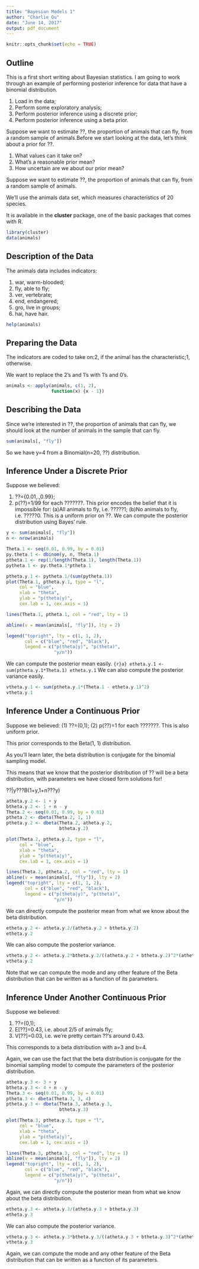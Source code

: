 ---
title: "Bayesian Models 1"
author: "Charlie Qu"
date: "June 14, 2017"
output: pdf_document
---

```{r setup, include=FALSE}
knitr::opts_chunk$set(echo = TRUE)
```

## Outline

This is a first short writing about Bayesian statistics. I am going to work through an example of performing posterior inference for data that have a binomial distribution.

1. Load in the data; 
2. Perform some exploratory analysis; 
3. Perform posterior inference using a discrete prior; 
4. Perform posterior inference using a beta prior. 

Suppose we want to estimate ??, the proportion of animals that can fly, from a random sample of animals.Before we start looking at the data, let's think about a prior for ??.

(1) What values can it take on?
(2) What's a reasonable prior mean?
(3) How uncertain are we about our prior mean?

Suppose we want to estimate ??, the proportion of animals that can fly, from a random sample of animals.

We'll use the animals data set, which measures characteristics of 20 species.

It is available in the **cluster** package, one of the basic packages that comes with R.
```{r}
library(cluster)
data(animals)
```

## Description of the Data

The animals data includes indicators:

(1) war, warm-blooded;
(2) fly, able to fly;
(3) ver, vertebrate;
(4) end, endangered;
(5) gro, live in groups;
(6) hai, have hair.

```{r}
help(animals)
```

## Preparing the Data

The indicators are coded to take on:2, if the animal has the characteristic;1, otherwise. 

We want to replace the 2's and 1's with 1's and 0's.
```{r}
animals <- apply(animals, c(1, 2), 
                 function(x) {x - 1})
```

## Describing the Data

Since we're interested in ??, the proportion of animals that can fly, we should look at the number of animals in the sample that can fly.
```{r}
sum(animals[, "fly"])
```
So we have y=4 from a Binomial(n=20, ??) distribution.

## Inference Under a Discrete Prior 

Suppose we believed:

(1) ??={0.01,.,0.99};
(2) p(??)=1/99 for each ???????.
This prior encodes the belief that it is impossible for: 
(a)All animals to fly, i.e. ?????1; 
(b)No animals to fly, i.e. ?????0. 
This is a uniform prior on ??. 
We can compute the posterior distribution using Bayes' rule.
```{r}
y <- sum(animals[, "fly"])
n <- nrow(animals)

Theta.1 <- seq(0.01, 0.99, by = 0.01)
py.theta.1 <- dbinom(y, n, Theta.1)
ptheta.1 <- rep(1/length(Theta.1), length(Theta.1))
pytheta.1 <- py.theta.1*ptheta.1

ptheta.y.1 <- pytheta.1/(sum(pytheta.1))
plot(Theta.1, ptheta.y.1, type = "l", 
     col = "blue",
     xlab = "theta",
     ylab = "p(theta|y)", 
     cex.lab = 1, cex.axis = 1)

lines(Theta.1, ptheta.1, col = "red", lty = 1)

abline(v = mean(animals[, "fly"]), lty = 2)

legend("topright", lty = c(1, 1, 2), 
       col = c("blue", "red", "black"),
       legend = c("p(theta|y)", "p(theta)", 
                  "y/n"))
```
We can compute the posterior mean easily.
```{r}a}
etheta.y.1 <- sum(ptheta.y.1*Theta.1)
etheta.y.1
```
We can also compute the posterior variance easily.
```{r}
vtheta.y.1 <- sum(ptheta.y.1*(Theta.1 - etheta.y.1)^2)
vtheta.y.1
```

## Inference Under a Continuous Prior 

Suppose we believed: 
(1) ??=(0,1); 
(2) p(??)=1 for each ???????. 
This is also uniform prior.

This prior corresponds to the Beta(1, 1) distribution.

As you'll learn later, the beta distribution is conjugate for the binomial sampling model.

This means that we know that the posterior distribution of ?? will be a beta distribution, with parameters we have closed form solutions for!

??|y???B(1+y,1+n???y)
```{r}
atheta.y.2 <- 1 + y
btheta.y.2 <- 1 + n - y
Theta.2 <- seq(0.01, 0.99, by = 0.01)
ptheta.2 <- dbeta(Theta.2, 1, 1)
ptheta.y.2 <- dbeta(Theta.2, atheta.y.2, 
                    btheta.y.2)

plot(Theta.2, ptheta.y.2, type = "l", 
     col = "blue",
     xlab = "theta",
     ylab = "p(theta|y)", 
     cex.lab = 1, cex.axis = 1)

lines(Theta.2, ptheta.2, col = "red", lty = 1)
abline(v = mean(animals[, "fly"]), lty = 2)
legend("topright", lty = c(1, 1, 2), 
       col = c("blue", "red", "black"),
       legend = c("p(theta|y)", "p(theta)", 
                  "y/n"))
```
We can directly compute the posterior mean from what we know about the beta distribution.
```{r}
etheta.y.2 <- atheta.y.2/(atheta.y.2 + btheta.y.2)
etheta.y.2
```
We can also compute the posterior variance.
```{r}
vtheta.y.2 <- atheta.y.2*btheta.y.2/((atheta.y.2 + btheta.y.2)^2*(atheta.y.2 + btheta.y.2 + 1))
vtheta.y.2
```
Note that we can compute the mode and any other feature of the Beta distribution that can be written as a function of its parameters.

## Inference Under Another Continuous Prior

Suppose we believed:

(1) ??=(0,1);
(2) E[??]=0.43, i.e. about 2/5 of animals fly;
(3) V[??]=0.03, i.e. we're pretty certain ??'s around 0.43. 

This corresponds to a beta distribution with a=3 and b=4.

Again, we can use the fact that the beta distribution is conjugate for the binomial sampling model to compute the parameters of the posterior distribution.

```{r}
atheta.y.3 <- 3 + y
btheta.y.3 <- 4 + n - y
Theta.3 <- seq(0.01, 0.99, by = 0.01)
ptheta.3 <- dbeta(Theta.3, 3, 4)
ptheta.y.3 <- dbeta(Theta.3, atheta.y.3, 
                    btheta.y.3)

plot(Theta.3, ptheta.y.3, type = "l", 
     col = "blue",
     xlab = "theta",
     ylab = "p(theta|y)", 
     cex.lab = 1, cex.axis = 1)

lines(Theta.3, ptheta.3, col = "red", lty = 1)
abline(v = mean(animals[, "fly"]), lty = 2)
legend("topright", lty = c(1, 1, 2), 
       col = c("blue", "red", "black"),
       legend = c("p(theta|y)", "p(theta)", 
                  "y/n"))
```

Again, we can directly compute the posterior mean from what we know about the beta distribution.
```{r}
etheta.y.3 <- atheta.y.3/(atheta.y.3 + btheta.y.3)
etheta.y.3
```
We can also compute the posterior variance.
```{r}
vtheta.y.3 <- atheta.y.3*btheta.y.3/((atheta.y.3 + btheta.y.3)^2*(atheta.y.3 + btheta.y.3 + 1))
vtheta.y.3
```
Again, we can compute the mode and any other feature of the Beta distribution that can be written as a function of its parameters.
